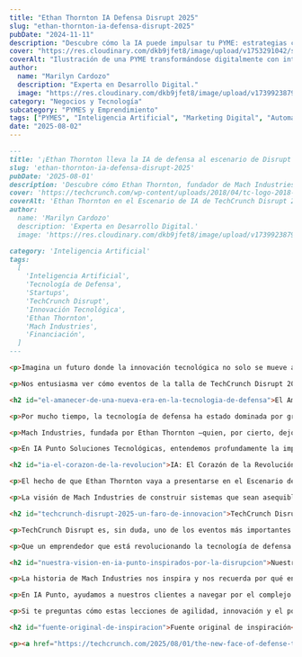 ```yaml
---
title: "Ethan Thornton IA Defensa Disrupt 2025"
slug: "ethan-thornton-ia-defensa-disrupt-2025"
pubDate: "2024-11-11"
description: "Descubre cómo la IA puede impulsar tu PYME: estrategias concretas de marketing, automatización y datos para aumentar ventas."
cover: "https://res.cloudinary.com/dkb9jfet8/image/upload/v1753291042/small-business_kk56r6.jpg"
coverAlt: "Ilustración de una PYME transformándose digitalmente con inteligencia artificial."
author:
  name: "Marilyn Cardozo"
  description: "Experta en Desarrollo Digital."
  image: "https://res.cloudinary.com/dkb9jfet8/image/upload/v1739923879/marilyn_s2mi4a.png"
category: "Negocios y Tecnología"
subcategory: "PYMES y Emprendimiento"
tags: ["PYMES", "Inteligencia Artificial", "Marketing Digital", "Automatización", "Ventas"]
date: "2025-08-02"
---
```

```markdown
---
title: '¡Ethan Thornton lleva la IA de defensa al escenario de Disrupt 2025!'
slug: 'ethan-thornton-ia-defensa-disrupt-2025'
pubDate: '2025-08-01'
description: 'Descubre cómo Ethan Thornton, fundador de Mach Industries, lidera la revolución de la tecnología de defensa con IA, presentando su visión disruptiva en TechCrunch Disrupt 2025 y transformando un sector tradicional.'
cover: 'https://techcrunch.com/wp-content/uploads/2018/04/tc-logo-2018-square-reverse2x.png'
coverAlt: 'Ethan Thornton en el Escenario de IA de TechCrunch Disrupt 2025'
author:
  name: 'Marilyn Cardozo'
  description: 'Experta en Desarrollo Digital.'
  image: 'https://res.cloudinary.com/dkb9jfet8/image/upload/v1739923879/marilyn_s2mi4a.png'
category: 'Inteligencia Artificial'
tags:
  [
    'Inteligencia Artificial',
    'Tecnología de Defensa',
    'Startups',
    'TechCrunch Disrupt',
    'Innovación Tecnológica',
    'Ethan Thornton',
    'Mach Industries',
    'Financiación',
  ]
---

<p>Imagina un futuro donde la innovación tecnológica no solo se mueve a la velocidad de la luz, sino que redefine por completo sectores que siempre hemos considerado tradicionales. Eso es precisamente lo que está sucediendo en el ámbito de la tecnología de defensa, un campo que quizás no siempre asociamos con startups ágiles y disruptivas. Pero prepárense, porque la cara de esta industria está cambiando, y figuras como Ethan Thornton, el joven visionario detrás de Mach Industries, están liderando la carga.</p>

<p>Nos entusiasma ver cómo eventos de la talla de TechCrunch Disrupt 2025 están abriendo sus puertas a estas nuevas voces, invitando a Thornton al prestigioso Escenario de IA. Esto no es solo una noticia sobre un evento tecnológico; es una señal clara de los vientos de cambio que soplan en el mundo de la tecnología, y de cómo la inteligencia artificial se está convirtiendo en el motor de transformaciones inesperadas.</p>

<h2 id="el-amanecer-de-una-nueva-era-en-la-tecnologia-de-defensa">El Amanecer de una Nueva Era en la Tecnología de Defensa</h2>

<p>Por mucho tiempo, la tecnología de defensa ha estado dominada por grandes contratistas, empresas con décadas de experiencia, procesos lentos y, a menudo, costos exorbitantes. Pero, ¿qué pasa si la agilidad, la eficiencia y la innovación impulsada por startups pueden ofrecer soluciones más rápidas y asequibles? Aquí es donde entra en juego el "nuevo rostro" de la tecnología de defensa.</p>

<p>Mach Industries, fundada por Ethan Thornton —quien, por cierto, dejó el MIT para perseguir esta visión—, es un ejemplo brillante de esta nueva ola. Su enfoque no es el de construir un avión de combate que cueste miles de millones de dólares, sino el de desarrollar soluciones modulares, de bajo costo y, crucialmente, habilitadas por la IA. Piensen en drones, cohetes y municiones que pueden producirse rápidamente y a gran escala, transformando la ecuación de lo que es posible en el campo de la defensa. Su capacidad para recaudar 79 millones de dólares en financiación es una clara señal de la confianza que los inversores tienen en este modelo disruptivo.</p>

<p>En IA Punto Soluciones Tecnológicas, entendemos profundamente la importancia de esta agilidad y la capacidad de pivotar rápidamente que caracteriza a las startups. Es una filosofía que aplicamos a nuestras propias soluciones y al acompañamiento que ofrecemos a nuestros clientes. La clave está en no quedarse anclado en lo que siempre se ha hecho, sino en mirar hacia adelante, aprovechando cada avance para crear valor.</p>

<h2 id="ia-el-corazon-de-la-revolucion">IA: El Corazón de la Revolución</h2>

<p>El hecho de que Ethan Thornton vaya a presentarse en el Escenario de IA de TechCrunch Disrupt 2025 no es una coincidencia. La inteligencia artificial no es solo una herramienta, es el cerebro detrás de la próxima generación de sistemas de defensa, y de muchísimas otras innovaciones en todos los sectores. Desde la optimización de rutas para drones hasta la mejora en la toma de decisiones en entornos complejos, la IA permite que estas nuevas tecnologías sean más inteligentes, autónomas y eficientes.</p>

<p>La visión de Mach Industries de construir sistemas que sean asequibles y “desechables” suena contraintuitiva para algunos, pero en realidad es una estrategia brillante impulsada por la IA. Permite una mayor experimentación, una implementación más rápida y una adaptación constante a las necesidades cambiantes. Esta mentalidad de "iterar y mejorar rápidamente" es algo que en IA Punto valoramos enormemente y promovemos entre nuestros colaboradores y clientes. Creemos firmemente que la implementación estratégica de la inteligencia artificial puede desbloquear un potencial inmenso, no solo en defensa, sino en cualquier industria que busque optimizar sus operaciones, mejorar la experiencia del cliente o descubrir nuevas oportunidades de negocio.</p>

<h2 id="techcrunch-disrupt-2025-un-faro-de-innovacion">TechCrunch Disrupt 2025: Un Faro de Innovación</h2>

<p>TechCrunch Disrupt es, sin duda, uno de los eventos más importantes del calendario tecnológico. Es el lugar donde nacen las startups del mañana, donde se presentan las ideas más audaces y donde los líderes de pensamiento comparten sus visiones. La presencia de figuras como Ethan Thornton en un escenario tan prominente subraya la creciente interconexión entre la tecnología de punta y sectores que tradicionalmente se han movido a un ritmo diferente.</p>

<p>Que un emprendedor que está revolucionando la tecnología de defensa hable en el escenario dedicado a la IA, es un testimonio de cómo la innovación no tiene límites geográficos ni sectoriales. Es una inspiración para todos nosotros en IA Punto, y para cualquier empresa que aspire a liderar en su nicho. Demuestra que con la mentalidad correcta y las herramientas adecuadas, como las que ofrecemos desde IA Punto Soluciones Tecnológicas, se pueden lograr transformaciones significativas en cualquier ámbito.</p>

<h2 id="nuestra-vision-en-ia-punto-inspirados-por-la-disrupcion">Nuestra Visión en IA Punto: Inspirados por la Disrupción</h2>

<p>La historia de Mach Industries nos inspira y nos recuerda por qué en IA Punto Soluciones Tecnológicas estamos tan apasionados por lo que hacemos. No se trata solo de construir tecnología, sino de reimaginar cómo las empresas y los sectores pueden operar de manera más inteligente, rápida y eficiente. Aunque no estamos en el negocio de la tecnología de defensa, la filosofía de agilidad, la adopción de IA y la búsqueda constante de soluciones innovadoras son el núcleo de lo que ofrecemos.</p>

<p>En IA Punto, ayudamos a nuestros clientes a navegar por el complejo panorama tecnológico, aplicando principios de diseño ágil, desarrollo eficiente y, por supuesto, integrando soluciones de inteligencia artificial que realmente marquen la diferencia. Ya sea que necesites optimizar procesos internos, mejorar la interacción con tus clientes o desarrollar nuevos productos digitales, el espíritu de disrupción y la búsqueda de la eficiencia que vemos en empresas como Mach Industries son los mismos principios que guían nuestro trabajo.</p>

<p>Si te preguntas cómo estas lecciones de agilidad, innovación y el poder de la IA pueden aplicarse a tu propio negocio, ya sea que estés en finanzas, comercio electrónico, manufactura o cualquier otro campo, ahí es donde entra IA Punto. Estamos aquí para ayudarte a transformar tus ideas en soluciones tangibles, aprovechando las últimas herramientas y metodologías, y siempre con un enfoque cálido y cercano. El futuro está aquí, y en IA Punto estamos listos para acompañarte en ese viaje.</p>

<h2 id="fuente-original-de-inspiracion">Fuente original de inspiración</h2>

<p><a href="https://techcrunch.com/2025/08/01/the-new-face-of-defense-tech-takes-the-ai-stage-at-techcrunch-disrupt-2025/" target="_blank" rel="noopener noreferrer">TechCrunch: The new face of defense tech takes the AI stage at TechCrunch Disrupt 2025</a></p>
```